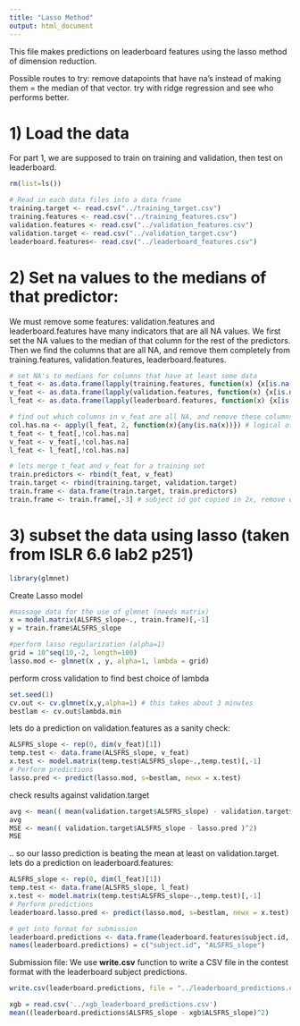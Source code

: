```yaml
---
title: "Lasso Method"
output: html_document
---
```



This file makes predictions on leaderboard features using the lasso method of dimension reduction.

Possible routes to try: 
  remove datapoints that have na's instead of making them = the median of that vector.
  try with ridge regression and see who performs better.

# 1) Load the data
For part 1, we are supposed to train on training and validation, then test on leaderboard.

```r
rm(list=ls())

# Read in each data files into a data frame
training.target <- read.csv("../training_target.csv")
training.features <- read.csv("../training_features.csv")
validation.features <- read.csv("../validation_features.csv")
validation.target <- read.csv("../validation_target.csv")
leaderboard.features<- read.csv("../leaderboard_features.csv")
```



# 2) Set na values to the medians of that predictor:
We must remove some features: validation.features and leaderboard.features have many indicators that are all NA values.  We first set the NA values to the median of that column for the rest of the predictors.  Then we find the columns that are all NA, and remove them completely from training.features, validation.features, leaderboard.features.  

```r
# set NA's to medians for columns that have at least some data
t_feat <- as.data.frame(lapply(training.features, function(x) {x[is.na(x)] <- median(x, na.rm=TRUE); x}))
v_feat <- as.data.frame(lapply(validation.features, function(x) {x[is.na(x)] <- median(x, na.rm=TRUE); x}))
l_feat <- as.data.frame(lapply(leaderboard.features, function(x) {x[is.na(x)] <- median(x, na.rm=TRUE); x}))

# find out which columns in v_feat are all NA, and remove these columns from t_feat, v_feat, l_feat
col.has.na <- apply(l_feat, 2, function(x){any(is.na(x))}) # logical of which columns are NA
t_feat <- t_feat[,!col.has.na]
v_feat <- v_feat[,!col.has.na]
l_feat <- l_feat[,!col.has.na]

# lets merge t_feat and v_feat for a training set
train.predictors <- rbind(t_feat, v_feat)
train.target <- rbind(training.target, validation.target)
train.frame <- data.frame(train.target, train.predictors)
train.frame <- train.frame[,-3] # subject id got copied in 2x, remove one of them

```


# 3) subset the data using lasso (taken from ISLR 6.6 lab2 p251)

```r
library(glmnet)
```

Create Lasso model

```r

#massage data for the use of glmnet (needs matrix)
x = model.matrix(ALSFRS_slope~., train.frame)[,-1]
y = train.frame$ALSFRS_slope

#perform lasso regularization (alpha=1)
grid = 10^seq(10,-2, length=100)
lasso.mod <- glmnet(x , y, alpha=1, lambda = grid)
```

perform cross validation to find best choice of lambda

```r
set.seed(1)
cv.out <- cv.glmnet(x,y,alpha=1) # this takes about 3 minutes
bestlam <- cv.out$lambda.min
```


lets do a prediction on validation.features as a sanity check:
```r
ALSFRS_slope <- rep(0, dim(v_feat)[1])
temp.test <- data.frame(ALSFRS_slope, v_feat)
x.test <- model.matrix(temp.test$ALSFRS_slope~.,temp.test)[,-1]
# Perform predictions
lasso.pred <- predict(lasso.mod, s=bestlam, newx = x.test)
```

check results against validation.target
```r
avg <- mean(( mean(validation.target$ALSFRS_slope) - validation.target$ALSFRS_slope)^2)
avg
MSE <- mean(( validation.target$ALSFRS_slope - lasso.pred )^2)
MSE
```

.. so our lasso prediction is beating the mean at least on validation.target.  
lets do a prediction on leaderboard.features:

```r
ALSFRS_slope <- rep(0, dim(l_feat)[1])
temp.test <- data.frame(ALSFRS_slope, l_feat)
x.test <- model.matrix(temp.test$ALSFRS_slope~.,temp.test)[,-1]
# Perform predictions
leaderboard.lasso.pred <- predict(lasso.mod, s=bestlam, newx = x.test)

# get into format for submission
leaderboard.predictions <- data.frame(leaderboard.features$subject.id, leaderboard.lasso.pred)
names(leaderboard.predictions) = c("subject.id", "ALSFRS_slope")
```


Submission file:
We use **write.csv** function to write a CSV file in the contest format with the leaderboard subject predictions. 

```r
write.csv(leaderboard.predictions, file = "../leaderboard_predictions.csv",row.names=FALSE)
```


```r
xgb = read.csv('../xgb_leaderboard_predictions.csv')
mean((leaderboard.predictions$ALSFRS_slope - xgb$ALSFRS_slope)^2)

```

